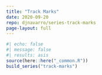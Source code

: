 ```yaml
---
title: "Track Marks"
date: 2020-09-20
repo: djnavarro/series-track-marks
page-layout: full
---
```

   
::: {.grid}
  
```r
#| echo: false
#| message: false
#| results: asis
source(here::here("_common.R"))
build_series("track-marks")
```
   
:::
   
